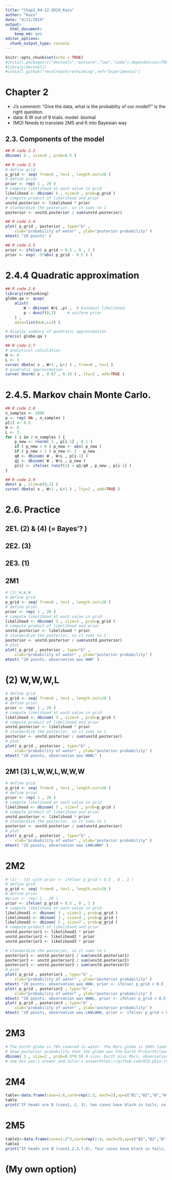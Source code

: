 ```yaml
---
title: "Chap2_04-12-2019_Kazu"
author: "Kazu"
date: "4/11/2019"
output: 
  html_document: 
    keep_md: yes
editor_options: 
  chunk_output_type: console
---
```

```r
knitr::opts_chunk$set(echo = TRUE)
#install.packages(c("devtools","mvtnorm","loo","coda"),dependencies=TRUE)
#library(devtools)
#install_github("rmcelreath/rethinking",ref="Experimental")
```
# Chapter 2
* J's comment: "Give the data, what is the probablity of our model?" is the right question.
* data: 6 W out of 9 trials. model: biomial
* (MO) Needs to translate 2M5 and 6 into Bayesian way

## 2.3. Components of the model
```r
## R code 2.2
dbinom( 6 , size=9 , prob=0.5 )

## R code 2.3
# define grid
p_grid <- seq( from=0 , to=1 , length.out=20 )
# define prior
prior <- rep( 1 , 20 )
# compute likelihood at each value in grid
likelihood <- dbinom( 6 , size=9 , prob=p_grid )
# compute product of likelihood and prior
unstd.posterior <- likelihood * prior
# standardize the posterior, so it sums to 1
posterior <- unstd.posterior / sum(unstd.posterior)

## R code 2.4
plot( p_grid , posterior , type="b" ,
    xlab="probability of water" , ylab="posterior probability" )
mtext( "20 points" )

## R code 2.5
prior <- ifelse( p_grid < 0.5 , 0 , 1 )
prior <- exp( -5*abs( p_grid - 0.5 ) )
```

# 2.4.4 Quadratic approximation
```r
## R code 2.6
library(rethinking)
globe.qa <- quap(
    alist(
        W ~ dbinom( W+L ,p) ,  # binomial likelihood
        p ~ dunif(0,1)     # uniform prior
    ) ,
    data=list(W=6,L=3) )

# display summary of quadratic approximation
precis( globe.qa )

## R code 2.7
# analytical calculation
W <- 6
L <- 3
curve( dbeta( x , W+1 , L+1 ) , from=0 , to=1 )
# quadratic approximation
curve( dnorm( x , 0.67 , 0.16 ) , lty=2 , add=TRUE )
```
# 2.4.5. Markov chain Monte Carlo.
```r
## R code 2.8
n_samples <- 1000
p <- rep( NA , n_samples )
p[1] <- 0.5
W <- 6
L <- 3
for ( i in 2:n_samples ) {
    p_new <- rnorm( 1 , p[i-1] , 0.1 )
    if ( p_new < 0 ) p_new <- abs( p_new )
    if ( p_new > 1 ) p_new <- 2 - p_new
    q0 <- dbinom( W , W+L , p[i-1] )
    q1 <- dbinom( W , W+L , p_new )
    p[i] <- ifelse( runif(1) < q1/q0 , p_new , p[i-1] )
}

## R code 2.9
dens( p , xlim=c(0,1) )
curve( dbeta( x , W+1 , L+1 ) , lty=2 , add=TRUE )
```
# 2.6. Practice
## 2E1. (2) & (4) (= Bayes'? )
## 2E2. (3)
## 2E3. (1)
## 2M1
```r
# (1) W,W,W
# define grid
p_grid <- seq( from=0 , to=1 , length.out=20 )
# define prior
prior <- rep( 1 , 20 )
# compute likelihood at each value in grid
likelihood <- dbinom( 3 , size=3 , prob=p_grid )
# compute product of likelihood and prior
unstd.posterior <- likelihood * prior
# standardize the posterior, so it sums to 1
posterior <- unstd.posterior / sum(unstd.posterior)
# plot
plot( p_grid , posterior , type="b" ,
    xlab="probability of water" , ylab="posterior probability" )
mtext( "20 points, observation was WWW" )
```
# (2) W,W,W,L
```r
# define grid
p_grid <- seq( from=0 , to=1 , length.out=20 )
# define prior
prior <- rep( 1 , 20 )
# compute likelihood at each value in grid
likelihood <- dbinom( 3 , size=4 , prob=p_grid )
# compute product of likelihood and prior
unstd.posterior <- likelihood * prior
# standardize the posterior, so it sums to 1
posterior <- unstd.posterior / sum(unstd.posterior)
# plot
plot( p_grid , posterior , type="b" ,
    xlab="probability of water" , ylab="posterior probability" )
mtext( "20 points, observation was WWWL" )
```

## 2M1 (3) L,W,W,L,W,W,W
```r
# define grid
p_grid <- seq( from=0 , to=1 , length.out=20 )
# define prior
prior <- rep( 1 , 20 )
# compute likelihood at each value in grid
likelihood <- dbinom( 5 , size=7 , prob=p_grid )
# compute product of likelihood and prior
unstd.posterior <- likelihood * prior
# standardize the posterior, so it sums to 1
posterior <- unstd.posterior / sum(unstd.posterior)
# plot
plot( p_grid , posterior , type="b" ,
    xlab="probability of water" , ylab="posterior probability" )
mtext( "20 points, observation was LWWLWWW" )
```

# 2M2
```r
# (1) - (3) with prior <- ifelse( p_grid < 0.5 , 0 , 1 )
# define grid
p_grid <- seq( from=0 , to=1 , length.out=20 )
# define prior
#prior <- rep( 1 , 20 )
prior <- ifelse( p_grid < 0.5 , 0 , 1 )
# compute likelihood at each value in grid
likelihood1 <- dbinom( 3 , size=3 , prob=p_grid )
likelihood2 <- dbinom( 3 , size=4 , prob=p_grid )
likelihood3 <- dbinom( 5 , size=7 , prob=p_grid )
# compute product of likelihood and prior
unstd.posterior1 <- likelihood1 * prior
unstd.posterior2 <- likelihood2 * prior
unstd.posterior3 <- likelihood3 * prior

# standardize the posterior, so it sums to 1
posterior1 <- unstd.posterior1 / sum(unstd.posterior1)
posterior2 <- unstd.posterior2 / sum(unstd.posterior2)
posterior3 <- unstd.posterior3 / sum(unstd.posterior3)
# plot
plot( p_grid , posterior1 , type="b" ,
    xlab="probability of water" , ylab="posterior probability" )
mtext( "20 points, observation was WWW, prior <- ifelse( p_grid < 0.5 , 0 , 1 )" )
plot( p_grid , posterior2 , type="b" ,
    xlab="probability of water" , ylab="posterior probability" )
mtext( "20 points, observation was WWWL, prior <- ifelse( p_grid < 0.5 , 0 , 1 )" )
plot( p_grid , posterior3 , type="b" ,
    xlab="probability of water" , ylab="posterior probability" )
mtext( "20 points, observation was LWWLWWW, prior <- ifelse( p_grid < 0.5 , 0 , 1 )" )
```
# 2M3
```r
# The Earth globe is 70% covered in water. The Mars globe is 100% land.
# Show posterior probability that the globe was the Earth Pr(Earth|land)=0.23
dbinom( 1 , size=2 , prob=0.3*0.5) # size: Earth plus Mars, observation is Earth # this looks wrong.
# see min yao's answer and Julin's answerhttps://github.com/UCD-pbio-rclub/RethinkingV2_Julin.Maloof/blob/master/Chapter2.md


```
# 2M4
```r
table<-data.frame(case=1:6,card=rep(1:3, each=2),up=c("B1","B2","B","W","W1","W2"),down=c("B2","B1","W","B","W2","W1"))
table
print("IF heads are B (case1, 2, 3), two cases have black in tails, so P(B in tails|B in heads)=2/3")
```
# 2M5
```r
table2<-data.frame(case=1:2^3,card=rep(1:4, each=2),up=c("B1","B2","B","W","W1","W2","B1","B2"),down=c("B2","B1","W","B","W2","W1","B2","B1"))
table2
print("IF heads are B (case1,2,3,7,8), four cases have black in tails, so P(B in tails|B in heads)=4/5")
```

# (My own option)
```r



```
